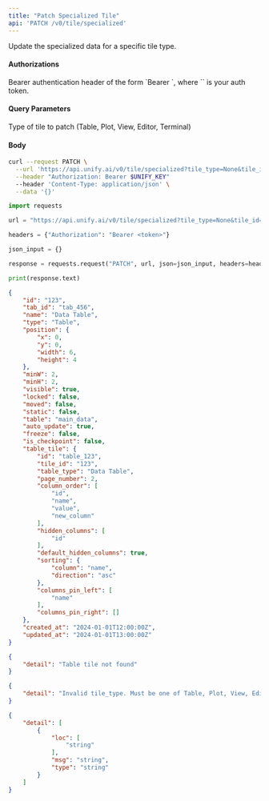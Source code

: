 ```yaml
---
title: "Patch Specialized Tile"
api: 'PATCH /v0/tile/specialized'
---
```

Update the specialized data for a specific tile type.

#### Authorizations

<ParamField header="Authorization" type="string" required="true">
  Bearer authentication header of the form `Bearer <token>`, where `<token>` is your auth token.
</ParamField>

#### Query Parameters

<ParamField query="tile_type" type="string" required="true">
Type of tile to patch (Table, Plot, View, Editor, Terminal)
</ParamField>

<ParamField query="tile_id" type="string | null" >

</ParamField>

<ParamField query="tab_id" type="string | null" >

</ParamField>

<ParamField query="name" type="string | null" >

</ParamField>

#### Body

<RequestExample>

```bash cURL
curl --request PATCH \
  --url 'https://api.unify.ai/v0/tile/specialized?tile_type=None&tile_id=None&tab_id=None&name=None' \
  --header "Authorization: Bearer $UNIFY_KEY"
  --header 'Content-Type: application/json' \
  --data '{}'
```

```python Python
import requests

url = "https://api.unify.ai/v0/tile/specialized?tile_type=None&tile_id=None&tab_id=None&name=None"

headers = {"Authorization": "Bearer <token>"}

json_input = {}

response = requests.request("PATCH", url, json=json_input, headers=headers)

print(response.text)
```

</RequestExample>
<ResponseExample>

```json 200
{
    "id": "123",
    "tab_id": "tab_456",
    "name": "Data Table",
    "type": "Table",
    "position": {
        "x": 0,
        "y": 0,
        "width": 6,
        "height": 4
    },
    "minW": 2,
    "minH": 2,
    "visible": true,
    "locked": false,
    "moved": false,
    "static": false,
    "table": "main_data",
    "auto_update": true,
    "freeze": false,
    "is_checkpoint": false,
    "table_tile": {
        "id": "table_123",
        "tile_id": "123",
        "table_type": "Data Table",
        "page_number": 2,
        "column_order": [
            "id",
            "name",
            "value",
            "new_column"
        ],
        "hidden_columns": [
            "id"
        ],
        "default_hidden_columns": true,
        "sorting": {
            "column": "name",
            "direction": "asc"
        },
        "columns_pin_left": [
            "name"
        ],
        "columns_pin_right": []
    },
    "created_at": "2024-01-01T12:00:00Z",
    "updated_at": "2024-01-01T13:00:00Z"
}
```

```json 404
{
    "detail": "Table tile not found"
}
```

```json 400
{
    "detail": "Invalid tile_type. Must be one of Table, Plot, View, Editor, Terminal"
}
```

```json 422
{
    "detail": [
        {
            "loc": [
                "string"
            ],
            "msg": "string",
            "type": "string"
        }
    ]
}
```

</ResponseExample>
